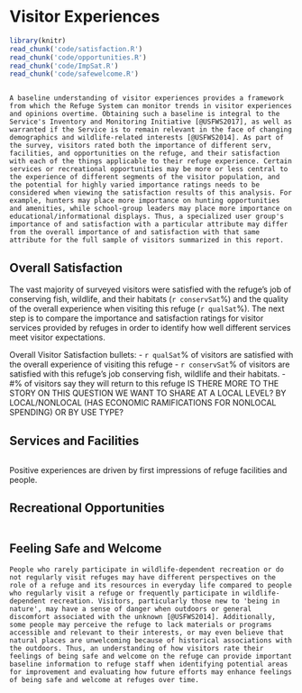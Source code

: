 # Visitor Experiences{-}
```r
library(knitr)
read_chunk('code/satisfaction.R')
read_chunk('code/opportunities.R')
read_chunk('code/ImpSat.R')
read_chunk('code/safewelcome.R')

```

```r
```

```block2
A baseline understanding of visitor experiences provides a framework from which the Refuge System can monitor trends in visitor experiences and opinions overtime. Obtaining such a baseline is integral to the Service's Inventory and Monitoring Initiative [@USFWS2017], as well as warranted if the Service is to remain relevant in the face of changing demographics and wildlife-related interests [@USFWS2014]. As part of the survey, visitors rated both the importance of different serv, facilities, and opportunities on the refuge, and their satisfaction with each of the things applicable to their refuge experience. Certain services or recreational opportunities may be more or less central to the experience of different segments of the visitor population, and the potential for highly varied importance ratings needs to be considered when viewing the satisfaction results of this analysis. For example, hunters may place more importance on hunting opportunities and amenities, while school-group leaders may place more importance on educational/informational displays. Thus, a specialized user group's importance of and satisfaction with a particular attribute may differ from the overall importance of and satisfaction with that same attribute for the full sample of visitors summarized in this report.
```

## Overall Satisfaction{-}

The vast majority of surveyed visitors were satisfied with the refuge’s job of conserving fish, wildlife, and their habitats (`r conservSat`%) and the quality of the overall experience when visiting this refuge (`r qualSat`%). The next step is to compare the importance and satisfaction ratings for visitor services provided by refuges in order to identify how well different services meet visitor expectations.

Overall Visitor Satisfaction bullets:
-	`r qualSat`% of visitors are satisfied with the overall experience of visiting this refuge
-	`r conservSat`% of visitors are satisfied with this refuge’s job conserving fish, wildlife and their habitats.
-	#% of visitors say they will return to this refuge IS THERE MORE TO THE STORY ON THIS QUESTION WE WANT TO SHARE AT A LOCAL LEVEL? BY LOCAL/NONLOCAL (HAS ECONOMIC RAMIFICATIONS FOR NONLOCAL SPENDING) OR BY USE TYPE?


## Services and Facilities{-}
```r
```

Positive experiences are driven by first impressions of refuge facilities and people.


## Recreational Opportunities{-}
```r
```


## Feeling Safe and Welcome{-}
```block2
People who rarely participate in wildlife-dependent recreation or do not regularly visit refuges may have different perspectives on the role of a refuge and its resources in everyday life compared to people who regularly visit a refuge or frequently participate in wildlife-dependent recreation. Visitors, particularly those new to 'being in nature', may have a sense of danger when outdoors or general discomfort associated with the unknown [@USFWS2014]. Additionally, some people may perceive the refuge to lack materials or programs accessible and relevant to their interests, or may even believe that natural places are unwelcoming because of historical associations with the outdoors. Thus, an understanding of how visitors rate their feelings of being safe and welcome on the refuge can provide important baseline information to refuge staff when identifying potential areas for improvement and evaluating how future efforts may enhance feelings of being safe and welcome at refuges over time. 
```
